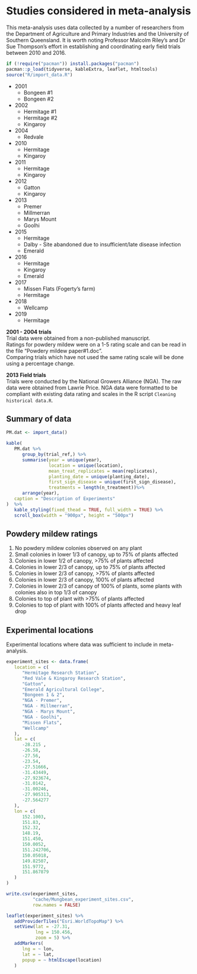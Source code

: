 # Studies considered in meta-analysis

This meta-analysis uses data collected by a number of researchers from the
Department of Agriculture and Primary Industries and the University of Southern
Queensland. It is worth noting Professor Malcolm Riley's and Dr Sue Thompson's
effort in establishing and coordinating early field trials between 2010 and
2016.

```r
if (!require("pacman")) install.packages("pacman")
pacman::p_load(tidyverse, kableExtra, leaflet, htmltools)
source("R/import_data.R")
```

* 2001  
   + Bongeen #1  
   + Bongeen #2  
   
* 2002  
   + Hermitage #1  
   + Hermitage #2  
   + Kingaroy  
   
* 2004  
   + Redvale  

* 2010  
   + Hermitage  
   + Kingaroy  
   
* 2011  
   + Hermitage  
   + Kingaroy  
   
* 2012  
   + Gatton  
   + Kingaroy  
   
* 2013  
   + Premer  
   + Millmerran   
   + Marys Mount  
   + Goolhi  

* 2015  
   + Hermitage  
   + Dalby - Site abandoned due to insufficient/late disease infection  
   + Emerald  
   
* 2016  
   + Hermitage  
   + Kingaroy  
   + Emerald  
   
* 2017  
   + Missen Flats (Fogerty's farm)  
   + Hermitage  

* 2018  
   + Wellcamp  
   
* 2019  
   + Hermitage  


**2001 - 2004 trials**  
Trial data were obtained from a non-published manuscript.  
Ratings for powdery mildew were on a 1-5 rating scale and can be read in the
file "Powdery mildew paper#1.doc".  
Comparing trials which have not used the same rating scale will be done using a
percentage change.  

**2013 Field trials**  
Trials were conducted by the National Growers Alliance (NGA). The raw data were
obtained from Lawrie Price. NGA data were formatted to be compliant with
existing data rating and scales in the R script `Cleaning historical data.R`.  

## Summary of data  

```r
PM.dat <- import_data()

kable(
   PM.dat %>%
      group_by(trial_ref,) %>%
      summarise(year = unique(year),
                location = unique(location),
                mean_treat_replicates = mean(replicates),
                planting_date = unique(planting_date),
                first_sign_disease = unique(first_sign_disease),
                treatments = length(n_treatment))%>%
      arrange(year),
   caption = "Description of Experiments"
)  %>%
   kable_styling(fixed_thead = TRUE, full_width = TRUE) %>%
   scroll_box(width = "900px", height = "500px")
```

## Powdery mildew ratings  

   1. No powdery mildew colonies observed on any plant  
   2. Small colonies in lower 1/3 of canopy, up to 75% of plants affected  
   3. Colonies in lower 1/2 of canopy, >75% of plants affected  
   4. Colonies in lower 2/3 of canopy, up to 75% of plants affected  
   5. Colonies in lower 2/3 of canopy, >75% of plants affected  
   6. Colonies in lower 2/3 of canopy, 100% of plants affected  
   7. Colonies in lower 2/3 of canopy of 100% of plants, some plants with colonies also in top 1/3 of canopy  
   8. Colonies to top of plant with >75% of plants affected  
   9. Colonies to top of plant with 100% of plants affected and heavy leaf drop  


## Experimental locations  

Experimental locations where data was sufficient to include in meta-analysis.  

```r
experiment_sites <- data.frame(
   location = c(
      "Hermitage Research Station",
      "Red Vale & Kingaroy Research Station",
      "Gatton",
      "Emerald Agricultural College",
      "Bongeen 1 & 2",
      "NGA - Premer",
      "NGA - Millmerran",
      "NGA - Marys Mount",
      "NGA - Goolhi",
      "Missen Flats",
      "Wellcamp"
   ),
   lat = c(
      -28.215 ,
      -26.58,
      -27.56,
      -23.54,
      -27.51666,
      -31.43449,
      -27.923674,
      -31.0142,
      -31.00246,
      -27.905313,
      -27.564277
   ),
   lon = c(
      152.1003,
      151.83,
      152.32,
      148.19,
      151.450,
      150.0052,
      151.242706,
      150.05018,
      149.82507,
      151.9772,
      151.867879
   )
)

write.csv(experiment_sites,
          "cache/Mungbean_experiment_sites.csv",
          row.names = FALSE)

leaflet(experiment_sites) %>%
   addProviderTiles("Esri.WorldTopoMap") %>%
   setView(lat = -27.31,
           lng = 150.456,
           zoom = 5) %>%
   addMarkers(
      lng = ~ lon,
      lat = ~ lat,
      popup = ~ htmlEscape(location)
   )
```
